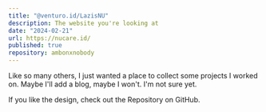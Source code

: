 ```yaml
---
title: "@venturo.id/LazisNU"
description: The website you're looking at
date: "2024-02-21"
url: https://nucare.id/
published: true
repository: ambonxnobody
---
```



Like so many others, I just wanted a place to collect some projects I worked on. Maybe I'll add a blog, maybe I won't. I'm not sure yet.

If you like the design, check out the Repository on GitHub.
